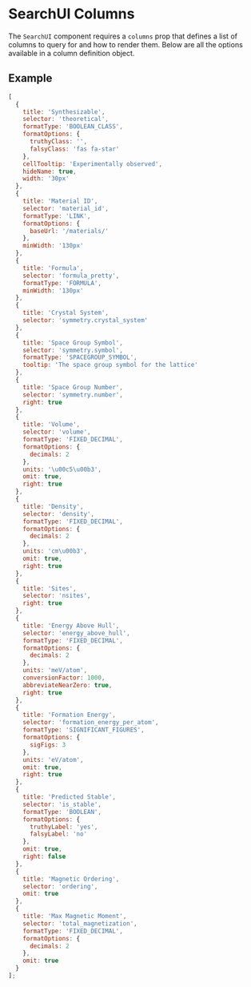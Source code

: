 
<Meta title="Search UI/Columns" />

# SearchUI Columns

The `SearchUI` component requires a `columns` prop that defines a list of columns to query for and how to render them.
Below are all the options available in a column definition object.

<ArgsTable of={ColumnInterface} />

## Example

```js
[
  {
    title: 'Synthesizable',
    selector: 'theoretical',
    formatType: 'BOOLEAN_CLASS',
    formatOptions: {
      truthyClass: '',
      falsyClass: 'fas fa-star'
    },
    cellTooltip: 'Experimentally observed',
    hideName: true,
    width: '30px'
  },
  {
    title: 'Material ID',
    selector: 'material_id',
    formatType: 'LINK',
    formatOptions: {
      baseUrl: '/materials/'
    },
    minWidth: '130px'
  },
  {
    title: 'Formula',
    selector: 'formula_pretty',
    formatType: 'FORMULA',
    minWidth: '130px'
  },
  {
    title: 'Crystal System',
    selector: 'symmetry.crystal_system'
  },
  {
    title: 'Space Group Symbol',
    selector: 'symmetry.symbol',
    formatType: 'SPACEGROUP_SYMBOL',
    tooltip: 'The space group symbol for the lattice'
  },
  {
    title: 'Space Group Number',
    selector: 'symmetry.number',
    right: true
  },
  {
    title: 'Volume',
    selector: 'volume',
    formatType: 'FIXED_DECIMAL',
    formatOptions: {
      decimals: 2
    },
    units: '\u00c5\u00b3',
    omit: true,
    right: true
  },
  {
    title: 'Density',
    selector: 'density',
    formatType: 'FIXED_DECIMAL',
    formatOptions: {
      decimals: 2
    },
    units: 'cm\u00b3',
    omit: true,
    right: true
  },
  {
    title: 'Sites',
    selector: 'nsites',
    right: true
  },
  {
    title: 'Energy Above Hull',
    selector: 'energy_above_hull',
    formatType: 'FIXED_DECIMAL',
    formatOptions: {
      decimals: 2
    },
    units: 'meV/atom',
    conversionFactor: 1000,
    abbreviateNearZero: true,
    right: true
  },
  {
    title: 'Formation Energy',
    selector: 'formation_energy_per_atom',
    formatType: 'SIGNIFICANT_FIGURES',
    formatOptions: {
      sigFigs: 3
    },
    units: 'eV/atom',
    omit: true,
    right: true
  },
  {
    title: 'Predicted Stable',
    selector: 'is_stable',
    formatType: 'BOOLEAN',
    formatOptions: {
      truthyLabel: 'yes',
      falsyLabel: 'no'
    },
    omit: true,
    right: false
  },
  {
    title: 'Magnetic Ordering',
    selector: 'ordering',
    omit: true
  },
  {
    title: 'Max Magnetic Moment',
    selector: 'total_magnetization',
    formatType: 'FIXED_DECIMAL',
    formatOptions: {
      decimals: 2
    },
    omit: true
  }
];
```
